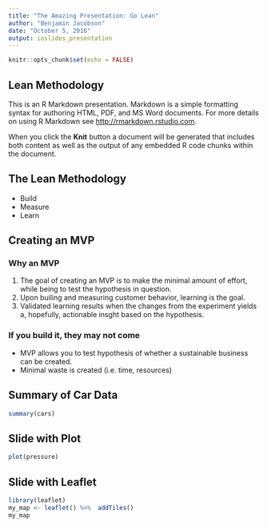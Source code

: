 ---
title: "The Amazing Presentation: Go Lean"
author: "Benjamin Jacobson"
date: "October 5, 2016"
output: ioslides_presentation
---

```{r setup, include=FALSE}
knitr::opts_chunk$set(echo = FALSE)
```

## Lean Methodology

This is an R Markdown presentation. Markdown is a simple formatting syntax for authoring HTML, PDF, and MS Word documents. For more details on using R Markdown see <http://rmarkdown.rstudio.com>.

When you click the **Knit** button a document will be generated that includes both content as well as the output of any embedded R code chunks within the document.

## The Lean Methodology

- Build
- Measure
- Learn


## Creating an MVP

### Why an MVP
1. The goal of creating an MVP is to make the minimal amount of effort, while being to test the hypothesis in question.
2. Upon builing and measuring customer behavior, learning is the goal.
3. Validated learning results when the changes from the experiment yields a, hopefully, actionable insght based on the hypothesis. 

### If you build it, they may not come
- MVP allows you to test hypothesis of whether a sustainable business can be created.
- Minimal waste is created (i.e. time, resources)

## Summary of Car Data
```{r cars, echo = TRUE}
summary(cars)
```

## Slide with Plot

```{r pressure}
plot(pressure)
```

## Slide with Leaflet

```{r, echo=F}
library(leaflet)
my_map <- leaflet() %>%  addTiles()
my_map
```
